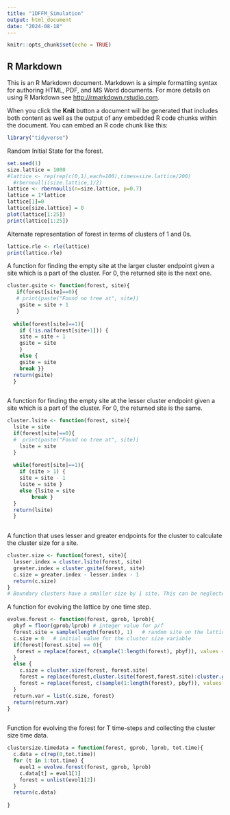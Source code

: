 ---
title: "1DFFM_Simulation"
output: html_document
date: "2024-08-18"
---

```{r setup, include=FALSE}
knitr::opts_chunk$set(echo = TRUE)
```

## R Markdown

This is an R Markdown document. Markdown is a simple formatting syntax for authoring HTML, PDF, and MS Word documents. For more details on using R Markdown see <http://rmarkdown.rstudio.com>.

When you click the **Knit** button a document will be generated that includes both content as well as the output of any embedded R code chunks within the document. You can embed an R code chunk like this:

```{r}
library("tidyverse")
```
Random Initial State for the forest.
```{r}
set.seed(1)
size.lattice = 1000
#lattice <- rep(rep(c(0,1),each=100),times=size.lattice/200)
  #rbernoulli(size.lattice,1/2)
lattice <- rbernoulli(n=size.lattice, p=0.7)
lattice = 1*lattice
lattice[1]=0
lattice[size.lattice] = 0
plot(lattice[1:25])
print(lattice[1:25])
```
Alternate representation of forest in terms of clusters of 1 and 0s.
```{r}
lattice.rle <- rle(lattice)
print(lattice.rle)
```

A function for finding the empty site at the larger cluster endpoint given a site which is a part of the cluster. For 0, the returned site is the next one. 
```{r}
cluster.gsite <- function(forest, site){
   if(forest[site]==0){
   # print(paste("Found no tree at", site))
    gsite = site + 1
   }
  
  while(forest[site]==1){
    if (!is.na(forest[site+1])) {
    site = site + 1
    gsite = site
    }
    else {
    gsite = site
    break }}
  return(gsite)
  }
  
```
A function for finding the empty site at the lesser cluster endpoint given a site which is a part of the cluster. For 0, the returned site is the same.
```{r}
cluster.lsite <- function(forest, site){
  lsite = site
  if(forest[site]==0){
  #  print(paste("Found no tree at", site))
    lsite = site
  }
 
  while(forest[site]==1){
    if (site > 1) {
    site = site - 1
    lsite = site }
    else {lsite = site 
        break }
  }
  return(lsite)
  }
  
```
A function that uses lesser and greater endpoints for the cluster to calculate the cluster size for a site.
```{r}
cluster.size <- function(forest, site){
  lesser.index = cluster.lsite(forest, site)
  greater.index = cluster.gsite(forest, site)
  c.size = greater.index - lesser.index - 1
  return(c.size)
}
# Boundary clusters have a smaller size by 1 site. This can be neglected.
```

A function for evolving the lattice by one time step.
```{r}
evolve.forest <- function(forest, gprob, lprob){
  pbyf = floor(gprob/lprob) # integer value for p/f
  forest.site = sample(length(forest), 1)   # random site on the lattice
  c.size = 0   # initial value for the cluster size variable 
  if(forest[forest.site] == 0){
   forest = replace(forest, c(sample(1:length(forest), pbyf)), values = 1)
  }
  else { 
    c.size = cluster.size(forest, forest.site)
    forest = replace(forest,cluster.lsite(forest,forest.site):cluster.gsite(forest,forest.site),0)
    forest = replace(forest, c(sample(1:length(forest), pbyf)), values = 1)
  }
  return.var = list(c.size, forest)
  return(return.var)
}
  
```
Function for evolving the forest for T time-steps and collecting the cluster size time data.
```{r}
clustersize.timedata = function(forest, gprob, lprob, tot.time){
  c.data = c(rep(0,tot.time))
  for (t in 1:tot.time) {
    evol1 = evolve.forest(forest, gprob, lprob)
    c.data[t] = evol1[1]
    forest = unlist(evol1[2])
  }
  return(c.data)
  
}
```

